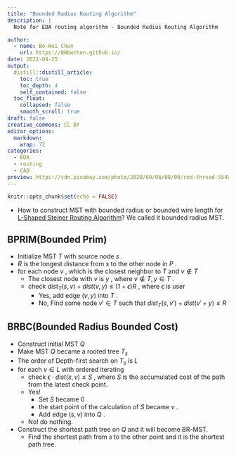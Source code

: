 ```yaml
---
title: "Bounded Radius Routing Algorithm"
description: |
  Note for EDA routing algorithm - Bounded Radius Routing Algorithm

author:
  - name: Bo-Wei Chen
    url: https://BWbwchen.github.io/
date: 2022-04-25
output:
  distill::distill_article:
    toc: true
    toc_depth: 4
    self_contained: false
  toc_float: 
    collapsed: false
    smooth_scroll: true
draft: false
creative_commons: CC BY
editor_options: 
  markdown: 
    wrap: 72
categories:
  - EDA
  - routing
  - CAD
preview: https://cdn.pixabay.com/photo/2020/09/06/08/00/red-thread-5548304_960_720.jpg
---
```



```r
knitr::opts_chunk$set(echo = FALSE)
```

- How to construct MST with bounded radius or bounded wire length for [L-Shaped Steiner Routing Algorithm](../l-shaped-steiner-routing-algorithm/index.html)? We called it bounded radius MST.

## BPRIM(Bounded Prim)
- Initialize MST $T$ with source node $s$ .
- $R$ is the longest distance from $s$ to the other node in $P$ .
- for each node $v$ , which is the closest neighbor to $T$ and $v \notin T$
	- The closest node with $v$ is $y$ , where $v \notin T, y \in T$ .
	- check $dist_T(s, v) + dist(v, y) \leq (1 + \epsilon)R$ , where $\epsilon$ is user
		- Yes, add edge $(v, y)$ into $T$ .
		- No, Find some node $v' \in T$ such that $dist_T(s, v') + dist(v' + y) \leq R$

## BRBC(Bounded Radius Bounded Cost)
- Construct initial MST $Q$
- Make MST $Q$ became a rooted tree $T_s$
- The order of Depth-first search on $T_s$ is $L$
- for each $v \in L$ with ordered iterating
	- check $\epsilon \cdot dist(s, v) \leq S$ , where $S$ is the accumulated cost of the path from the latest check point.
	- Yes!
		- Set $S$ became $0$
		- the start point of the calculation of $S$ became $v$ .
		- Add edge $(s, v)$ into $Q$ .
	- No! do nothing.
- Construct the shortest path tree on $Q$ and it will become BR-MST.
	- Find the shortest path from $s$ to the other point and it is the shortest path tree.


